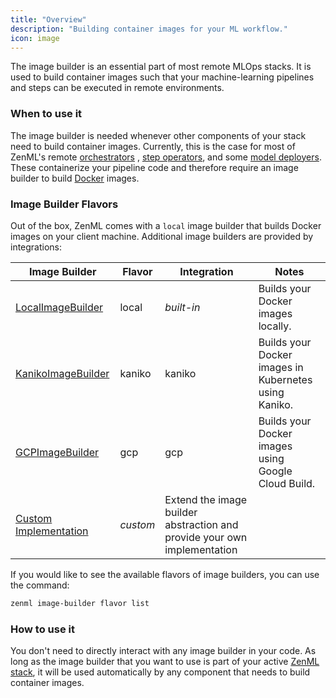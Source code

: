 ```yaml
---
title: "Overview"
description: "Building container images for your ML workflow."
icon: image
---
```


The image builder is an essential part of most remote MLOps stacks. It is used to build container images such that your machine-learning pipelines and steps can be executed in remote environments.

### When to use it

The image builder is needed whenever other components of your stack need to build container images. Currently, this is the case for most of ZenML's remote [orchestrators](/latest/stack-components/orchestrators) , [step operators](/latest/stack-components/step-operators), and some [model deployers](/latest/stack-components/model-deployers). These containerize your pipeline code and therefore require an image builder to build [Docker](https://www.docker.com/) images.

### Image Builder Flavors

Out of the box, ZenML comes with a `local` image builder that builds Docker images on your client machine. Additional image builders are provided by integrations:

| Image Builder                                                    | Flavor   | Integration                                                              | Notes                                                 |
| ---------------------------------------------------------------- | -------- | ------------------------------------------------------------------------ | ----------------------------------------------------- |
| [LocalImageBuilder](/latest/stack-components/image-builders/local)      | local    | _built-in_                                                               | Builds your Docker images locally.                    |
| [KanikoImageBuilder](/latest/stack-components/image-builders/kaniko)    | kaniko   | kaniko                                                                   | Builds your Docker images in Kubernetes using Kaniko. |
| [GCPImageBuilder](/latest/stack-components/image-builders/gcp)          | gcp      | gcp                                                                      | Builds your Docker images using Google Cloud Build.   |
| [Custom Implementation](/latest/stack-components/image-builders/custom) | _custom_ | Extend the image builder abstraction and provide your own implementation |                                                       |

If you would like to see the available flavors of image builders, you can use the command:

```bash
zenml image-builder flavor list
```

### How to use it

You don't need to directly interact with any image builder in your code. As long as the image builder that you want to use is part of your active [ZenML stack](/latest/user-guide/guides/production-guide/understand-stacks), it will be used automatically by any component that needs to build container images.
